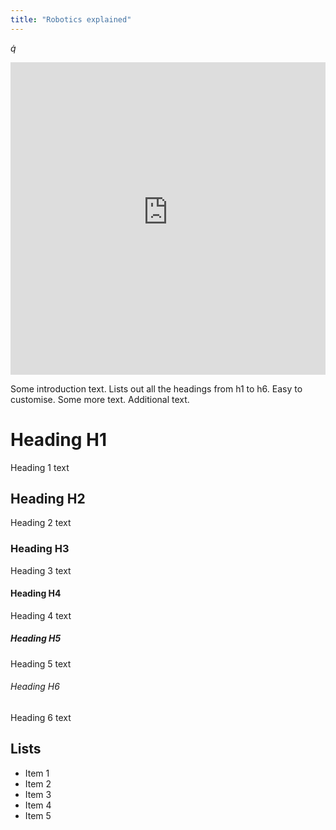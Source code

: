 ```yaml
---
title: "Robotics explained"
---
```


$\dot{q}$

<iframe src="https://condescending-yonath-40074b.netlify.app" title="Robot Kinematics" width="100%" height="500" frameborder="0"></iframe>

Some introduction text. Lists out all the headings from h1 to h6. Easy to customise. Some more text. Additional text.

# Heading H1
Heading 1 text

## Heading H2
Heading 2 text

### Heading H3
Heading 3 text

#### Heading H4
Heading 4 text

##### Heading H5
Heading 5 text

###### Heading H6
Heading 6 text

## Lists
- Item 1
- Item 2
- Item 3
- Item 4
- Item 5
